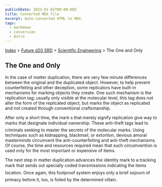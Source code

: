 ```yaml
---
publishDate: 2023-01-02T00:00:00Z
title: Converted MDX File
excerpt: Auto-converted HTML to MDX.
tags:
  - markdown
  - conversion
  - Astro
---
```


[Index](-index) > [Future d20 SRD](future-d20-srd-index) > [Scientific Engineering](future-d20-srd-scientific-engineering-index) > The One and Only

## The One and Only

In the case of matter duplication, there are very few minute differences between the original and the duplicated object. However, to help prevent counterfeiting and other deception, some replicators have built-in mechanisms for marking objects they create. One such mechanism is the replication tag; usually only visible at the molecular level, this tag does not alter the form of the replicated object, but marks the object as replicated and not created through conventional craftsmanship.

After only a short time, the mark s that merely signify replication give way to marks that designate individual ownership. These anti-theft tags lead to criminals seeking to master the secrets of the molecular marks. Using techniques such as kidnapping, blackmail, or extortion, devious amoral masterminds circumvent the anti-counterfeiting and anti-theft mechanisms. Of course, the time and resources required mean that such circumvention is used only for the most important or expensive of items.

The next step in matter duplication advances the identity mark to a tracking mark that sends out specially coded transmissions indicating the items location. Once again, this foolproof system enjoys only a brief sojourn of primacy before it, too, is foiled by the determined villain.
